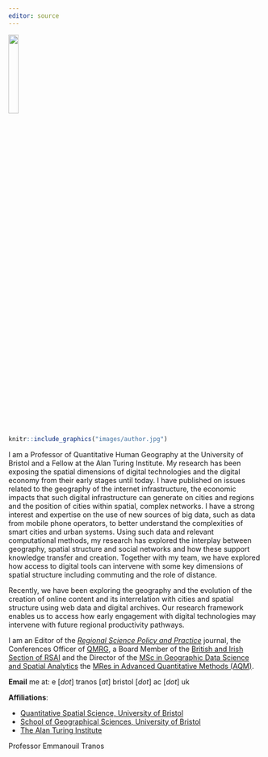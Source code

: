```yaml
---
editor: source
---
```


![](images/author.jpg){width="20%"}

<!-- <div style= "float:right;position: relative; top: -80px;"> -->

```r
knitr::include_graphics("images/author.jpg")
```

<!-- </div> -->

I am a Professor of Quantitative Human Geography at the University of Bristol and a Fellow at the Alan Turing Institute. My research has been exposing the spatial dimensions of digital technologies and the digital economy from their early stages until today. I have published on issues related to the geography of the internet infrastructure, the economic impacts that such digital infrastructure can generate on cities and regions and the position of cities within spatial, complex networks. I have a strong interest and expertise on the use of new sources of big data, such as data from mobile phone operators, to better understand the complexities of smart cities and urban systems. Using such data and relevant computational methods, my research has explored the interplay between geography, spatial structure and social networks and how these support knowledge transfer and creation. Together with my team, we have explored how access to digital tools can intervene with some key dimensions of spatial structure including commuting and the role of distance.

Recently, we have been exploring the geography and the evolution of the creation of online content and its interrelation with cities and spatial structure using web data and digital archives. Our research framework enables us to access how early engagement with digital technologies may intervene with future regional productivity pathways.

I am an Editor of the [*Regional Science Policy and Practice*](https://rsaiconnect.onlinelibrary.wiley.com/journal/17577802) journal, the Conferences Officer of [QMRG](https://qmrg.github.io/committee), a Board Member of the [British and Irish Section of RSAI](http://www.rsai-bis.org/) and the Director of the [MSc in Geographic Data Science and Spatial Analytics](https://www.bristol.ac.uk/study/postgraduate/2022/sci/msc-geographic-data-science-and-spatial-analytics/) the [MRes in Advanced Quantitative Methods (AQM)](https://www.bristol.ac.uk/study/postgraduate/2020/ssl/mres-advanced-quantitative-methods/).

**Email** me at: e \[*dot*\] tranos \[*at*\] bristol \[*dot*\] ac \[*dot*\] uk

**Affiliations**:

-   [Quantitative Spatial Science, University of Bristol](https://www.bristol.ac.uk/geography/research/quantitative-spatial-science/)
-   [School of Geographical Sciences, University of Bristol](http://www.bristol.ac.uk/geography/)
-   [The Alan Turing Institute](https://www.turing.ac.uk/)

Professor Emmanouil Tranos
